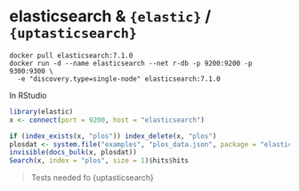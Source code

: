 # elasticsearch & `{elastic}` / `{uptasticsearch}`


```
docker pull elasticsearch:7.1.0
docker run -d --name elasticsearch --net r-db -p 9200:9200 -p 9300:9300 \
  -e "discovery.type=single-node" elasticsearch:7.1.0
```

In RStudio 

``` r
library(elastic)
x <- connect(port = 9200, host = "elasticsearch")

if (index_exists(x, "plos")) index_delete(x, "plos")
plosdat <- system.file("examples", "plos_data.json", package = "elastic")
invisible(docs_bulk(x, plosdat))
Search(x, index = "plos", size = 1)$hits$hits
```

> Tests needed fo {uptasticsearch}
